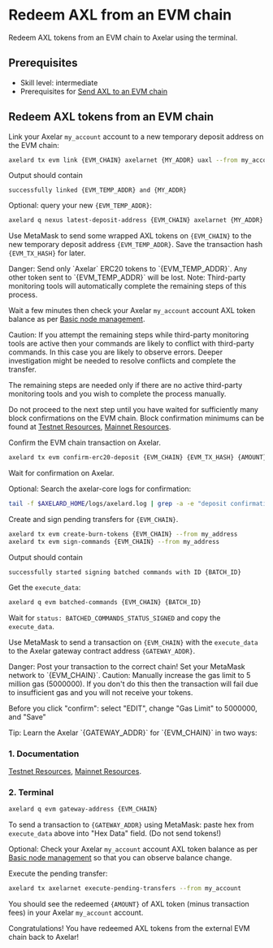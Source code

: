 # Redeem AXL from an EVM chain


Redeem AXL tokens from an EVM chain to Axelar using the terminal.

## Prerequisites

- Skill level: intermediate
- Prerequisites for [Send AXL to an EVM chain](/learn/cli/axl-to-evm/)

## Redeem AXL tokens from an EVM chain

Link your Axelar `my_account` account to a new temporary deposit address on the EVM chain:

```bash
axelard tx evm link {EVM_CHAIN} axelarnet {MY_ADDR} uaxl --from my_account
```

Output should contain

```
successfully linked {EVM_TEMP_ADDR} and {MY_ADDR}
```

Optional: query your new `{EVM_TEMP_ADDR}`:

```bash
axelard q nexus latest-deposit-address {EVM_CHAIN} axelarnet {MY_ADDR}
```

Use MetaMask to send some wrapped AXL tokens on `{EVM_CHAIN}` to the new temporary deposit address `{EVM_TEMP_ADDR}`. Save the transaction hash `{EVM_TX_HASH}` for later.

<Callout type="error" emoji="🔥">
  Danger: Send only `Axelar` ERC20 tokens to `{EVM_TEMP_ADDR}`. Any other token sent to `{EVM_TEMP_ADDR}` will be lost.
</Callout>

<Callout emoji="📝">
  Note: Third-party monitoring tools will automatically complete the remaining steps of this process.

Wait a few minutes then check your Axelar `my_account` account AXL token balance as per [Basic node management](/node/basic/).
</Callout>

<Callout type="warning" emoji="⚠️">
  Caution: If you attempt the remaining steps while third-party monitoring tools are active then your commands are likely to conflict with third-party commands. In this case you are likely to observe errors. Deeper investigation might be needed to resolve conflicts and complete the transfer.

The remaining steps are needed only if there are no active third-party monitoring tools and you wish to complete the process manually.
</Callout>

Do not proceed to the next step until you have waited for sufficiently many block confirmations on the EVM chain. Block confirmation minimums can be found at [Testnet Resources](/resources/contract-addresses/testnet/), [Mainnet Resources](/resources/contract-addresses/mainnet/).

Confirm the EVM chain transaction on Axelar.

```bash
axelard tx evm confirm-erc20-deposit {EVM_CHAIN} {EVM_TX_HASH} {AMOUNT} {EVM_TEMP_ADDR} --from my_account
```

Wait for confirmation on Axelar.

Optional: Search the axelar-core logs for confirmation:

```bash
tail -f $AXELARD_HOME/logs/axelard.log | grep -a -e "deposit confirmation"
```

Create and sign pending transfers for `{EVM_CHAIN}`.

```bash
axelard tx evm create-burn-tokens {EVM_CHAIN} --from my_address
axelard tx evm sign-commands {EVM_CHAIN} --from my_address
```

Output should contain

```
successfully started signing batched commands with ID {BATCH_ID}
```

Get the `execute_data`:

```bash
axelard q evm batched-commands {EVM_CHAIN} {BATCH_ID}
```

Wait for `status: BATCHED_COMMANDS_STATUS_SIGNED` and copy the `execute_data`.

Use MetaMask to send a transaction on `{EVM_CHAIN}` with the `execute_data` to the Axelar gateway contract address `{GATEWAY_ADDR}`.

<Callout type="error" emoji="🔥">
  Danger: Post your transaction to the correct chain! Set your MetaMask network to `{EVM_CHAIN}`.
</Callout>

<Callout type="warning" emoji="⚠️">
  Caution: Manually increase the gas limit to 5 million gas (5000000). If you don't do this then the transaction will fail due to insufficient gas and you will not receive your tokens.

Before you click "confirm": select "EDIT", change "Gas Limit" to 5000000, and "Save"
</Callout>

<Callout emoji="💡">
  Tip: Learn the Axelar `{GATEWAY_ADDR}` for `{EVM_CHAIN}` in two ways:

### 1. Documentation

[Testnet Resources](/resources/contract-addresses/testnet/), [Mainnet Resources](/resources/contract-addresses/mainnet/).

### 2. Terminal

```bash
axelard q evm gateway-address {EVM_CHAIN}
```

</Callout>

To send a transaction to `{GATEWAY_ADDR}` using MetaMask: paste hex from `execute_data` above into "Hex Data" field. (Do not send tokens!)

Optional: Check your Axelar `my_account` account AXL token balance as per [Basic node management](/node/basic/) so that you can observe balance change.

Execute the pending transfer:

```bash
axelard tx axelarnet execute-pending-transfers --from my_account
```

You should see the redeemed `{AMOUNT}` of AXL token (minus transaction fees) in your Axelar `my_account` account.

Congratulations! You have redeemed AXL tokens from the external EVM chain back to Axelar!

